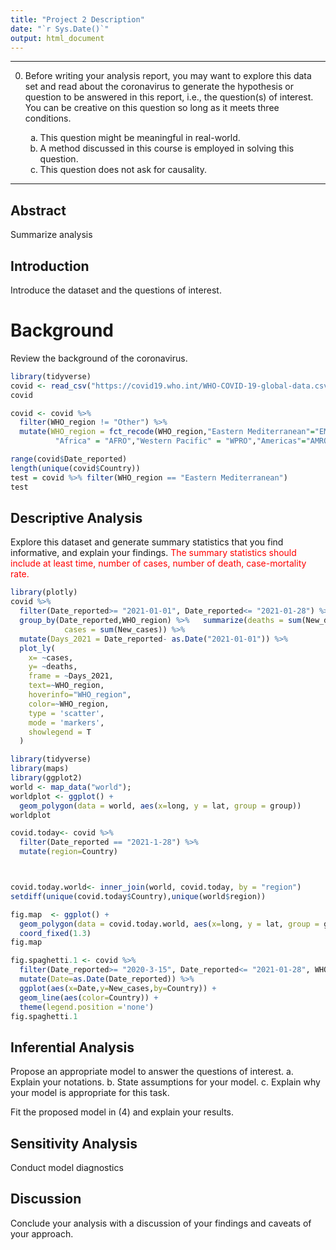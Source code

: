 ```yaml
---
title: "Project 2 Description"
date: "`r Sys.Date()`"
output: html_document
---
```


***

0. Before writing your analysis report, you may want to explore this data set and read about the coronavirus to generate the hypothesis or question to be answered in this report, i.e., the question(s) of interest. You can be creative on this question so long as it meets three conditions.

    a. This question might be meaningful in real-world. 
    b. A method discussed in this course is employed in solving this question. 
    c. This question does not ask for causality.  

***


## Abstract

Summarize analysis


## Introduction

Introduce the dataset and the questions of interest.

# Background

Review the background of the coronavirus.

```r
library(tidyverse)
covid <- read_csv("https://covid19.who.int/WHO-COVID-19-global-data.csv")
covid
```

```r
covid <- covid %>% 
  filter(WHO_region != "Other") %>% 
  mutate(WHO_region = fct_recode(WHO_region,"Eastern Mediterranean"="EMRO","Europe" = "EURO",
          "Africa" = "AFRO","Western Pacific" = "WPRO","Americas"="AMRO","South-East Asia" = "SEARO"))

range(covid$Date_reported)
length(unique(covid$Country))
test = covid %>% filter(WHO_region == "Eastern Mediterranean")
test
```



## Descriptive Analysis

Explore this dataset and generate summary statistics that you find informative, and explain your findings. <span style="color:red"> The summary statistics should include at least time, number of cases, number of death, case-mortality rate.</span>

```r
library(plotly)
covid %>% 
  filter(Date_reported>= "2021-01-01", Date_reported<= "2021-01-28") %>% 
  group_by(Date_reported,WHO_region) %>%   summarize(deaths = sum(New_deaths),
            cases = sum(New_cases)) %>% 
  mutate(Days_2021 = Date_reported- as.Date("2021-01-01")) %>%
  plot_ly(
    x= ~cases,
    y= ~deaths,
    frame = ~Days_2021,
    text=~WHO_region,
    hoverinfo="WHO_region",
    color=~WHO_region,
    type = 'scatter',
    mode = 'markers',
    showlegend = T
  )
```

```r
library(tidyverse)
library(maps)
library(ggplot2)
world <- map_data("world");
worldplot <- ggplot() +
  geom_polygon(data = world, aes(x=long, y = lat, group = group)) 
worldplot

covid.today<- covid %>% 
  filter(Date_reported == "2021-1-28") %>% 
  mutate(region=Country)



covid.today.world<- inner_join(world, covid.today, by = "region")
setdiff(unique(covid.today$Country),unique(world$region))

fig.map  <- ggplot() +
  geom_polygon(data = covid.today.world, aes(x=long, y = lat, group = group,fill=New_deaths)) + 
  coord_fixed(1.3) 
fig.map
```

```r
fig.spaghetti.1 <- covid %>% 
  filter(Date_reported>= "2020-3-15", Date_reported<= "2021-01-28", WHO_region=="Africa") %>% 
  mutate(Date=as.Date(Date_reported)) %>%
  ggplot(aes(x=Date,y=New_cases,by=Country)) +
  geom_line(aes(color=Country)) +
  theme(legend.position ='none')
fig.spaghetti.1   
```




## Inferential Analysis 

Propose an appropriate model to answer the questions of interest. 
a. Explain your notations. 
b. State assumptions for your model. 
c. Explain why your model is appropriate for this task. 

Fit the proposed model in (4) and explain your results.

## Sensitivity Analysis

Conduct model diagnostics

## Discussion

Conclude your analysis with a discussion of your findings and caveats of your approach.




